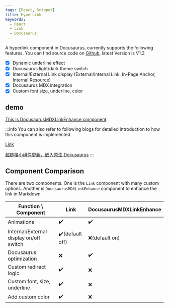 ```yaml
---
tags: [React, Snippet]
title: HyperLink
keywords:
  - React
  - Link
  - Docusaurus
---
```



A hyperlink component in Docusaurus, currently supports the following features. You can find source code on [Github](https://github.com/Casta-mere/Link), latest Version is V1.3

- [x] Dynamic underline effect
- [x] Docusaurus light/dark theme switch
- [x] Internal/External Link display (External/Internal Link, In-Page Anchor, Internal Resource)
- [x] Docusaurus MDX integration
- [x] Custom font size, underline, color

## demo

<div className="tailwind">
  <div className="text-2xl mb-4">
    <Link
      title="This is link component"
      url="/docs/Snippets/Components/Link"
      onSameUrl="refresh"
    />
  </div>
</div>

[This is DocusaurusMDXLinkEnhance component](/docs/Snippets/Components/Link)

:::info
You can also refer to following blogs for detailed introduction to how this component is implemented

[Link](/blog/Link)

[超链接小组件更新，嵌入原生 Docusaurus](/blog/Link-update-2025-08)
:::

## Component Comparison

There are two components. One is the `Link` component with many custom options. Another is `DocusaurusMDXLinkEnhance` component to enhance the link in Markdown

| Function \\ Component                   | Link            | DocusaurusMDXLinkEnhance |
| --------------------------------------- | --------------- | ------------------------ |
| Animations                              | ✔️              | ✔️                       |
| Internal/External display on/off switch | ✔️(default off) | ❌(default on)           |
| Docusaurus optimization                 | ❌              | ✔️                       |
| Custom redirect logic                   | ✔️              | ❌                       |
| Custom font, size, underline            | ✔️              | ❌                       |
| Add custom color                        | ✔️              | ❌                       |
